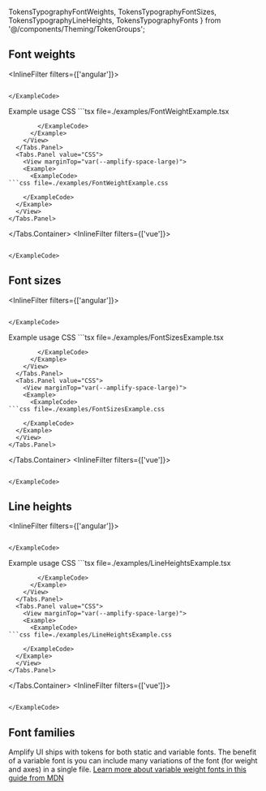  TokensTypographyFontWeights,
  TokensTypographyFontSizes,
  TokensTypographyLineHeights,
  TokensTypographyFonts } from '@/components/Theming/TokenGroups';

## Font weights

<InlineFilter filters={['angular']}>
  <Example>
    <ExampleCode>
  ```css file=./examples/FontWeightExample.css

  ```
    </ExampleCode>
  </Example>
</InlineFilter>
<InlineFilter filters={['react']}>
  <Tabs.Container defaultValue="Example usage">
    <Tabs.List>
      <Tabs.Item value="Example usage">Example usage</Tabs.Item>
      <Tabs.Item value="CSS">CSS</Tabs.Item>
    </Tabs.List>
    <Tabs.Panel value="Example usage">
      <View marginTop="var(--amplify-space-large)">
        <Example>
          <FontWeightExample  />
          <ExampleCode>
  ```tsx file=./examples/FontWeightExample.tsx

  ```
          </ExampleCode>
        </Example>
      </View>
    </Tabs.Panel>
    <Tabs.Panel value="CSS">
      <View marginTop="var(--amplify-space-large)">
      <Example>
        <ExampleCode>
  ```css file=./examples/FontWeightExample.css

  ```
        </ExampleCode>
      </Example>
      </View>
    </Tabs.Panel>
  </Tabs.Container>
</InlineFilter>
<InlineFilter filters={['vue']}>
  <Example>
    <ExampleCode>
  ```css file=./examples/FontWeightExample.css

  ```
    </ExampleCode>
  </Example>
</InlineFilter>

<TokensTypographyFontWeights />

## Font sizes

<InlineFilter filters={['angular']}>
  <Example>
    <ExampleCode>
  ```css file=./examples/FontSizesExample.css

  ```
    </ExampleCode>
  </Example>
</InlineFilter>
<InlineFilter filters={['react']}>
  <Tabs.Container defaultValue="Example usage">
    <Tabs.List>
      <Tabs.Item value="Example usage">Example usage</Tabs.Item>
      <Tabs.Item value="CSS">CSS</Tabs.Item>
    </Tabs.List>
    <Tabs.Panel value="Example usage">
      <View marginTop="var(--amplify-space-large)">
        <Example>
          <FontSizesExample  />
          <ExampleCode>
  ```tsx file=./examples/FontSizesExample.tsx

  ```
          </ExampleCode>
        </Example>
      </View>
    </Tabs.Panel>
    <Tabs.Panel value="CSS">
      <View marginTop="var(--amplify-space-large)">
      <Example>
        <ExampleCode>
  ```css file=./examples/FontSizesExample.css

  ```
        </ExampleCode>
      </Example>
      </View>
    </Tabs.Panel>
  </Tabs.Container>
</InlineFilter>
<InlineFilter filters={['vue']}>
  <Example>
    <ExampleCode>
  ```css file=./examples/FontSizesExample.css

  ```
    </ExampleCode>
  </Example>
</InlineFilter>

<TokensTypographyFontSizes />

## Line heights

<InlineFilter filters={['angular']}>
  <Example>
    <ExampleCode>
  ```css file=./examples/LineHeightsExample.css

  ```
    </ExampleCode>
  </Example>
</InlineFilter>
<InlineFilter filters={['react']}>
  <Tabs.Container defaultValue="Example usage">
    <Tabs.List>
      <Tabs.Item value="Example usage">Example usage</Tabs.Item>
      <Tabs.Item value="CSS">CSS</Tabs.Item>
    </Tabs.List>
    <Tabs.Panel value="Example usage">
      <View marginTop="var(--amplify-space-large)">
        <Example>
          <LineHeightsExample  />
          <ExampleCode>
  ```tsx file=./examples/LineHeightsExample.tsx

  ```
          </ExampleCode>
        </Example>
      </View>
    </Tabs.Panel>
    <Tabs.Panel value="CSS">
      <View marginTop="var(--amplify-space-large)">
      <Example>
        <ExampleCode>
  ```css file=./examples/LineHeightsExample.css

  ```
        </ExampleCode>
      </Example>
      </View>
    </Tabs.Panel>
  </Tabs.Container>
</InlineFilter>
<InlineFilter filters={['vue']}>
  <Example>
    <ExampleCode>
  ```css file=./examples/LineHeightsExample.css

  ```
    </ExampleCode>
  </Example>
</InlineFilter>

<TokensTypographyLineHeights />

## Font families

Amplify UI ships with tokens for both static and variable fonts. The benefit of a variable font is you can include many variations of the font (for weight and axes) in a single file. [Learn more about variable weight fonts in this guide from MDN](https://developer.mozilla.org/en-US/docs/Web/CSS/CSS_Fonts/Variable_Fonts_Guide)

<TokensTypographyFonts />

